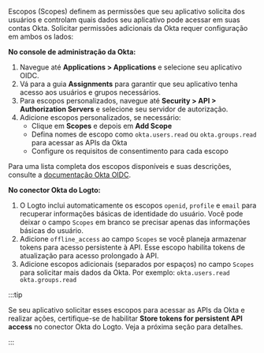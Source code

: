 Escopos (Scopes) definem as permissões que seu aplicativo solicita dos usuários e controlam quais dados seu aplicativo pode acessar em suas contas Okta. Solicitar permissões adicionais da Okta requer configuração em ambos os lados:

**No console de administração da Okta:**

1. Navegue até **Applications > Applications** e selecione seu aplicativo OIDC.
2. Vá para a guia **Assignments** para garantir que seu aplicativo tenha acesso aos usuários e grupos necessários.
3. Para escopos personalizados, navegue até **Security > API > Authorization Servers** e selecione seu servidor de autorização.
4. Adicione escopos personalizados, se necessário:
   - Clique em **Scopes** e depois em **Add Scope**
   - Defina nomes de escopo como `okta.users.read` ou `okta.groups.read` para acessar as APIs da Okta
   - Configure os requisitos de consentimento para cada escopo

Para uma lista completa dos escopos disponíveis e suas descrições, consulte a [documentação Okta OIDC](https://developer.okta.com/docs/api/openapi/okta-oauth/guides/overview/#scopes).

**No conector Okta do Logto:**

1. O Logto inclui automaticamente os escopos `openid`, `profile` e `email` para recuperar informações básicas de identidade do usuário. Você pode deixar o campo `Scopes` em branco se precisar apenas das informações básicas do usuário.
2. Adicione `offline_access` ao campo `Scopes` se você planeja armazenar tokens para acesso persistente à API. Esse escopo habilita tokens de atualização para acesso prolongado à API.
3. Adicione escopos adicionais (separados por espaços) no campo `Scopes` para solicitar mais dados da Okta. Por exemplo: `okta.users.read okta.groups.read`

:::tip

Se seu aplicativo solicitar esses escopos para acessar as APIs da Okta e realizar ações, certifique-se de habilitar **Store tokens for persistent API access** no conector Okta do Logto. Veja a próxima seção para detalhes.

:::
